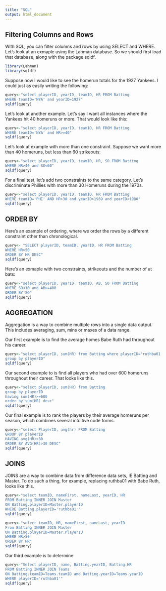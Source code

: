 ```yaml
---
title: "SQL"
output: html_document
---
```


## Filtering Columns and Rows

With SQL, you can filter columns and rows by using SELECT and WHERE. Let's look at an exmaple using the Lahman database. So we should first load that database, along with the package sqldf.

```r
library(Lahman)
library(sqldf)
```

Suppose now I would like to see the homerun totals for the 1927 Yankees. I could just as easily writing the following: 
```r
query<-"select playerID, yearID, teamID, HR FROM Batting
WHERE teamID='NYA' and yearID=1927"
sqldf(query)
```

Let's look at another example. Let's say I want all instances where the Yankees hit 40 homeruns or more. That would look like this:
```r
query<-"select playerID, yearID, teamID, HR FROM Batting
WHERE teamID='NYA' and HR>=40"
sqldf(query)
```

Let's look at example with more than one constraint. Suppose we want more than 40 homeruns, but less than 60 strikeouts:
```r
query<-"select playerID, yearID, teamID, HR, SO FROM Batting
WHERE HR>40 and SO<60"
sqldf(query)
```

For a final test, let's add two constraints to the same category. Let's discriminate Phillies with more than 30 Homeruns during the 1970s.
```r
query<-"select playerID, yearID, teamID, HR FROM Batting
WHERE teamID='PHI' AND HR>30 and yearID>1969 and yearID<1980"
sqldf(query)
```

## ORDER BY
Here's an example of ordering, where we order the rows by a different constraint other than chronological.
```r
query<- "SELECT playerID, teamID, yearID, HR FROM Batting
WHERE HR>50
ORDER BY HR DESC"
sqldf(query)
```

Here's an exmaple with two constraints, strikeouts and the number of at bats:
```r
query<-"select playerID, yearID, teamID, AB, SO FROM Batting
WHERE SO<10 and AB>=400
ORDER BY SO"
sqldf(query)
```


## AGGREGATION
Aggregation is a way to combine multiple rows into a single data output. This includes averaging, sum, mins or maxes of a data range.

Our first example is to find the average homes Babe Ruth had throughout his career.
```r
query<-"select playerID, sum(HR) from Batting where playerID='ruthba01'
group by playerID"
sqldf(query)
```

Our second example to is find all players who had over 600 homeruns throughout their career. That looks like this.
```r
query<-"select playerID, sum(HR) from Batting 
group by playerID 
having sum(HR)>=600
order by sum(HR) desc"
sqldf(query)
```


Our final example is to rank the players by their average homeruns per season, which combines several intuitive code forms.
```r
query<-"select PlayerID, avg(hr) FROM Batting
GROUP BY playerID
HAVING avg(HR)>30
ORDER BY AVG(HR)>30 DESC"
sqldf(query)
```


## JOINS

JOINS are a way to combine data from difference data sets, IE Batting and Master. To do such a thing, for example, replacing ruthba01 with Babe Ruth, looks like this.
```r
query<-"select teamID, nameFirst, nameLast, yearID, HR
FROM Batting INNER JOIN Master
ON Batting.playerID=Master.playerID
WHERE Batting.playerID='ruthba01'"
sqldf(query)
```


```r
query<-"select teamID, HR, nameFirst, nameLast, yearID
From Batting INNER JOIN Master
ON Batting.playerID=Master.PlayerID
WHERE HR>50
ORDER BY HR"
sqldf(query)
```


Our third example is to determine
```r

query<-"Select playerID, name, Batting.yearID, Batting.HR
FROM Batting INNER JOIN Teams
ON Batting.teamID=Teams.teamID and Batting.yearID=Teams.yearID
WHERE playerID='ruthba01'"
sqldf(query)
```

